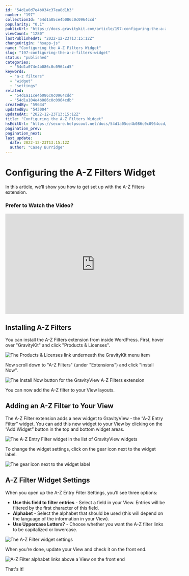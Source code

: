 ```yaml
---
id: "54d1a0d7e4b034c37ea8d1b3"
number: "197"
collectionId: "54d1a05ce4b086c0c0964ccd"
popularity: "0.1"
publicUrl: "https://docs.gravitykit.com/article/197-configuring-the-a-z-filters-widget"
viewCount: "1280"
lastPublishedAt: "2022-12-23T13:15:12Z"
changeOrigin: "hsapp-js"
name: "Configuring the A-Z Filters Widget"
slug: "197-configuring-the-a-z-filters-widget"
status: "published"
categories: 
  - "54d1a074e4b086c0c0964cd5"
keywords: 
  - "a-z filters"
  - "widget"
  - "settings"
related: 
  - "54d1a11ce4b086c0c0964cdd"
  - "54d1a104e4b086c0c0964cdb"
createdBy: "59634"
updatedBy: "543004"
updatedAt: "2022-12-23T13:15:12Z"
title: "Configuring the A-Z Filters Widget"
hsEditUrl: "https://secure.helpscout.net/docs/54d1a05ce4b086c0c0964ccd/article/54d1a0d7e4b034c37ea8d1b3"
pagination_prev: 
pagination_next: 
last_update:
  date: 2022-12-23T13:15:12Z
  author: "Casey Burridge"
---
```


# Configuring the A-Z Filters Widget


In this article, we’ll show you how to get set up with the A-Z Filters extension.

###  Prefer to Watch the Video?

<iframe allow="accelerometer; autoplay; clipboard-write; encrypted-media; gyroscope; picture-in-picture" allowfullscreen="" frameborder="0" height="315" src="https://www.youtube.com/embed/ZcGZyw2sQXw" title="YouTube video player" width="560"></iframe>

## Installing A-Z Filters

You can install the A-Z Filters extension from inside WordPress. First, hover over "GravityKit" and click "Products &amp; Licenses".

![The Products & Licenses link underneath the GravityKit menu item](https://s3.amazonaws.com/helpscout.net/docs/assets/54c58489e4b051242988532c/images/63a563439ef7901532ad2a8c/file-7ZM2RnkKU3.png)

Now scroll down to "A-Z Filters" (under "Extensions") and click "Install Now".

![The Install Now button for the GravityView A-Z Filters extension](https://s3.amazonaws.com/helpscout.net/docs/assets/54c58489e4b051242988532c/images/63a56a97f9c92f5c53dd6b77/file-U0zeNKhVW0.png)

You can now add the A-Z filter to your View layouts.

## Adding an A-Z Filter to Your View

The A-Z Filter extension adds a new widget to GravityView - the “A-Z Entry Filter” widget. You can add this new widget to your View by clicking on the “Add Widget” button in the top and bottom widget areas.

![The A-Z Entry Filter widget in the list of GravityView widgets](https://lh4.googleusercontent.com/YJHBgJPfXvT7vc46g-tQ0YrjwcDMaw4vz56kuahFUtFYyrUC7MaPqJ69H3pbq_7RzYs-fI9fm2GKg9YIsaFzKiZoa11Yp12NE1iyOC-O759CjPUFbug8lOvfB9fKNIHcVvaZ97IL)

To change the widget settings, click on the gear icon next to the widget label.

![The gear icon next to the widget label](https://lh4.googleusercontent.com/6-KFkGzHro7MMph-Zl260RIhqnmdV0fdyanToUT3rcIP4CRTlzc4B0qzYuony8qBY0DhYjoZt5AMXmftDUo2pMx885YMGFjyH2osbeY9495Nj5kgRWOIARsQDML675NlvDj8MFgi)

## A-Z Filter Widget Settings

When you open up the A-Z Entry Filter Settings, you’ll see three options:

- **Use this field to filter entries** - Select a field in your View. Entries will be filtered by the first character of this field.
- **Alphabet** - Select the alphabet that should be used (this will depend on the language of the information in your View).
- **Use Uppercase Letters?** - Choose whether you want the A-Z filter links to be capitalized or lowercase.

![The A-Z Filter widget settings](https://lh4.googleusercontent.com/yTeeuXXnSnKdsunoxma11V6WwDg4c21yaVjjXQFk748uO7OwqYkHD_YCBQZorDTnUYVzqteUUERoFwY0QHOE9bpSjMbYTfBfSaY-2p7tmMF-IJXbynjqwdqvI9hyRLZCavzA6lSE)

When you’re done, update your View and check it on the front end.

![A-Z Filter alphabet links above a View on the front end](https://lh5.googleusercontent.com/rNmUXo9IQa9vwQw8BqPyJetNmxMyWxpIKo2xdR9ep3wfg6KwDXag8kfMrjhKq_STbbkJprRx8C3ldXpHdTaXX7OJQYztuNF0wpnIjjuNC-vA1XYfU26UDAceThzsEO_vf19dNuRR)

That's it!
